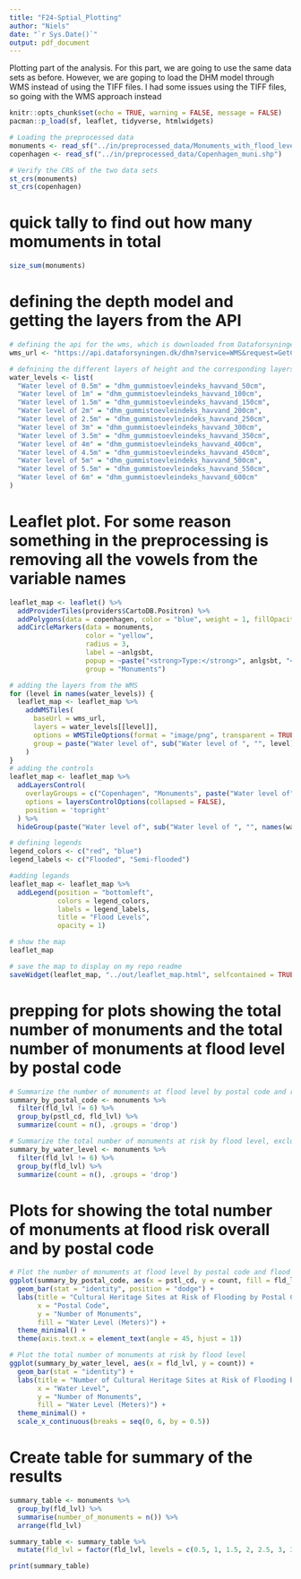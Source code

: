 ---
title: "F24-Sptial_Plotting"
author: "Niels"
date: "`r Sys.Date()`"
output: pdf_document
---
Plotting part of the analysis. For this part, we are going to use the same data sets as before. However, we are goping to load the DHM model through WMS instead of using the TIFF files. I had some issues using the TIFF files, so going with the WMS approach instead
```{r setup, include=FALSE}
knitr::opts_chunk$set(echo = TRUE, warning = FALSE, message = FALSE)
pacman::p_load(sf, leaflet, tidyverse, htmlwidgets)
```


```{r}
# Loading the preprocessed data
monuments <- read_sf("../in/preprocessed_data/Monuments_with_flood_levels.shp")
copenhagen <- read_sf("../in/preprocessed_data/Copenhagen_muni.shp")

# Verify the CRS of the two data sets
st_crs(monuments)
st_crs(copenhagen)
```
#  quick tally to find out how many momuments in total
```{r}
size_sum(monuments)
```




# defining the depth model and getting the layers from the API
```{r}
# defining the api for the wms, which is downloaded from Dataforsyningen. You can make your own token by making an account on their website.
wms_url <- "https://api.dataforsyningen.dk/dhm?service=WMS&request=GetCapabilities&token=1baf42948629b2b5f3b9995b9cdf0d61" # probably need to make a new token to retrieve the layers (later)

# defnining the different layers of height and the corresponding layers from the WMS
water_levels <- list(
  "Water level of 0.5m" = "dhm_gummistoevleindeks_havvand_50cm",
  "Water level of 1m" = "dhm_gummistoevleindeks_havvand_100cm",
  "Water level of 1.5m" = "dhm_gummistoevleindeks_havvand_150cm",
  "Water level of 2m" = "dhm_gummistoevleindeks_havvand_200cm",
  "Water level of 2.5m" = "dhm_gummistoevleindeks_havvand_250cm",
  "Water level of 3m" = "dhm_gummistoevleindeks_havvand_300cm",
  "Water level of 3.5m" = "dhm_gummistoevleindeks_havvand_350cm",
  "Water level of 4m" = "dhm_gummistoevleindeks_havvand_400cm",
  "Water level of 4.5m" = "dhm_gummistoevleindeks_havvand_450cm",
  "Water level of 5m" = "dhm_gummistoevleindeks_havvand_500cm",
  "Water level of 5.5m" = "dhm_gummistoevleindeks_havvand_550cm",
  "Water level of 6m" = "dhm_gummistoevleindeks_havvand_600cm"
)
```

# Leaflet plot. For some reason something in the preprocessing is removing all the vowels from the variable names
```{r}
leaflet_map <- leaflet() %>%
  addProviderTiles(providers$CartoDB.Positron) %>%
  addPolygons(data = copenhagen, color = "blue", weight = 1, fillOpacity = 0.1, group = "Copenhagen") %>%
  addCircleMarkers(data = monuments, 
                   color = "yellow", 
                   radius = 3, 
                   label = ~anlgsbt, 
                   popup = ~paste("<strong>Type:</strong>", anlgsbt, "<br><strong>ID:</strong>", systmnr, "<br><strong>Flood Level:</strong>", fld_lvl, "m"), 
                   group = "Monuments")

# adding the layers from the WMS
for (level in names(water_levels)) {
  leaflet_map <- leaflet_map %>%
    addWMSTiles(
      baseUrl = wms_url,
      layers = water_levels[[level]],
      options = WMSTileOptions(format = "image/png", transparent = TRUE),
      group = paste("Water level of", sub("Water level of ", "", level))
    )
}
# adding the controls
leaflet_map <- leaflet_map %>%
  addLayersControl(
    overlayGroups = c("Copenhagen", "Monuments", paste("Water level of", sub("Water level of ", "", names(water_levels)))),
    options = layersControlOptions(collapsed = FALSE),
    position = 'topright'
  ) %>%
  hideGroup(paste("Water level of", sub("Water level of ", "", names(water_levels))))

# defining legends
legend_colors <- c("red", "blue")
legend_labels <- c("Flooded", "Semi-flooded")

#adding legands
leaflet_map <- leaflet_map %>%
  addLegend(position = "bottomleft",
            colors = legend_colors,
            labels = legend_labels,
            title = "Flood Levels",
            opacity = 1)

# show the map
leaflet_map

# save the map to display on my repo readme
saveWidget(leaflet_map, "../out/leaflet_map.html", selfcontained = TRUE) 
```


# prepping for plots showing the total number of monuments and the total number of monuments at flood level by postal code
```{r}
# Summarize the number of monuments at flood level by postal code and risk level, excluding risk level 6
summary_by_postal_code <- monuments %>%
  filter(fld_lvl != 6) %>%
  group_by(pstl_cd, fld_lvl) %>%
  summarize(count = n(), .groups = 'drop')

# Summarize the total number of monuments at risk by flood level, excluding risk level 6
summary_by_water_level <- monuments %>%
  filter(fld_lvl != 6) %>%
  group_by(fld_lvl) %>%
  summarize(count = n(), .groups = 'drop')

```

# Plots for showing the total number of monuments at flood risk overall and by postal code
```{r}
# Plot the number of monuments at flood level by postal code and flood level
ggplot(summary_by_postal_code, aes(x = pstl_cd, y = count, fill = fld_lvl)) +
  geom_bar(stat = "identity", position = "dodge") +
  labs(title = "Cultural Heritage Sites at Risk of Flooding by Postal Code and Water Level",
       x = "Postal Code",
       y = "Number of Monuments",
       fill = "Water Level (Meters)") +
  theme_minimal() +
  theme(axis.text.x = element_text(angle = 45, hjust = 1))

# Plot the total number of monuments at risk by flood level
ggplot(summary_by_water_level, aes(x = fld_lvl, y = count)) +
  geom_bar(stat = "identity") +
  labs(title = "Number of Cultural Heritage Sites at Risk of Flooding by Water Level",
       x = "Water Level",
       y = "Number of Monuments",
       fill = "Water Level (Meters)") +
  theme_minimal() +
  scale_x_continuous(breaks = seq(0, 6, by = 0.5))
```

# Create table for summary of the results
```{r}
summary_table <- monuments %>%
  group_by(fld_lvl) %>%
  summarise(number_of_monuments = n()) %>%
  arrange(fld_lvl)

summary_table <- summary_table %>%
  mutate(fld_lvl = factor(fld_lvl, levels = c(0.5, 1, 1.5, 2, 2.5, 3, 3.5, 4, 4.5, 5, 5.5, 6)))

print(summary_table)
```


